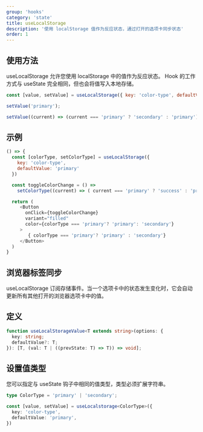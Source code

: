 ```yaml
---
group: 'hooks'
category: 'state'
title: useLocalStorage
description: '使用 localStorage 值作为反应状态，通过打开的选项卡同步状态'
order: 1
---
```


## 使用方法

useLocalStorage 允许您使用 localStorage 中的值作为反应状态。 Hook 的工作方式与 useState 完全相同，但也会将值写入本地存储。

```js
const [value, setValue] = useLocalStorage({ key: 'color-type', defaultValue: 'primary' });

setValue('primary');

setValue((current) => (current === 'primary' ? 'secondary' : 'primary'));
```

## 示例

```js live=true
() => {
  const [colorType, setColorType] = useLocalStorage({
    key: 'color-type',
    defaultValue: 'primary'
  })

  const toggleColorChange = () =>
    setColorType((current) => ( current === 'primary' ? 'success' : 'primary'))

  return (
     <Button
       onClick={toggleColorChange}
       variant="filled"
       color={colorType === 'primary'? 'primary': 'secondary'}
     >
        { colorType === 'primary'? 'primary' : 'secondary'}
     </Button>
  )
}
```

## 浏览器标签同步

useLocalStorage 订阅存储事件。当一个选项卡中的状态发生变化时，它会自动更新所有其他打开的浏览器选项卡中的值。

## 定义

```ts
function useLocalStorageValue<T extends string>(options: {
  key: string;
  defaultValue?: T;
}): [T, (val: T | ((prevState: T) => T)) => void];
```

## 设置值类型

您可以指定与 useState 钩子中相同的值类型，类型必须扩展字符串。

```ts
type ColorType = 'primary' | 'secondary';

const [value, setValue] = useLocalstorage<ColorType>({
  key: 'color-type',
  defaultValue: 'primary',
})
```
